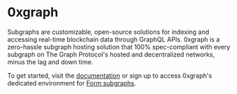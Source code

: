 
# 0xgraph

Subgraphs are customizable, open-source solutions for indexing and accessing real-time blockchain data through GraphQL APIs. 0xgraph is a zero-hassle subgraph hosting solution that 100% spec-compliant with every subgraph on The Graph Protocol's hosted and decentralized networks, minus the lag and down time.

To get started, visit the [documentation](https://docs.ormi.xyz/0xgraph) or sign up to access 0xgraph's dedicated environment for [Form subgraphs](https://form.0xgraph.xyz/).
